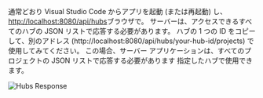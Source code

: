 通常どおり Visual Studio Code からアプリを起動 (または再起動) し、
[http://localhost:8080/api/hubs](http://localhost:8080/api/hubs)ブラウザで。
サーバーは、アクセスできるすべてのハブの JSON リストで応答する必要があります。
ハブの 1 つの ID をコピーして、別のアドレス (http://localhost:8080/api/hubs/your-hub-id/projects) で使用してみてください。
この場合、サーバー アプリケーションは、すべてのプロジェクトの JSON リストで応答する必要があります
指定したハブで使用できます。

![Hubs Response](./hubs-response.webp)
